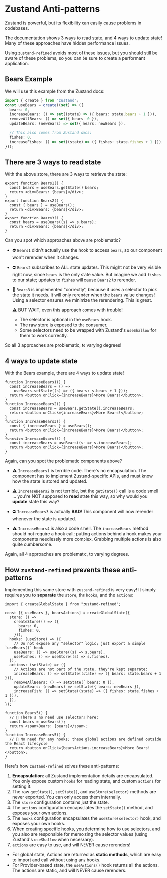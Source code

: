 

<Meta of={Stories} />

# Zustand Anti-patterns

Zustand is powerful, but its flexibility can easily cause problems in codebases.

The documentation shows 3 ways to read state, and 4 ways to update state! Many of these approaches have hidden performance issues.

Using `zustand-refined` avoids most of these issues, but you should still be aware of these problems, so you can be sure to create a performant application.

## Bears Example

We will use this example from the Zustand docs:

```ts
import { create } from "zustand";
const useBears = create((set) => ({
  bears: 0,
  increaseBears: () => set((state) => ({ bears: state.bears + 1 })),
  removeAllBears: () => set({ bears: 0 }),
  updateBears: (newBears) => set({ bears: newBears }),

  // This also comes from Zustand docs:
  fishes: 0,
  increaseFishes: () => set((state) => ({ fishes: state.fishes + 1 })),
}));
```

## There are 3 ways to read state

With the above store, there are 3 ways to retrieve the state:

```tsx
export function Bears1() {
  const bears = useBears.getState().bears;
  return <div>Bears: {bears}</div>;
}
export function Bears2() {
  const { bears } = useBears();
  return <div>Bears: {bears}</div>;
}
export function Bears3() {
  const bears = useBears((s) => s.bears);
  return <div>Bears: {bears}</div>;
}
```

Can you spot which approaches above are problematic?

- ⛔️ `Bears1` didn't actually use the hook to access `bears`, so our component won't rerender when it changes.

  <Canvas of={Stories.Bears1} />

- ⛔️ `Bears2` subscribes to ALL state updates. This might not be very visible right now, since `bears` is the only state value. But imagine we add `fishes` to our state; updates to `fishes` will cause `Bears2` to rerender.

  <Canvas of={Stories.Bears2} />

- 💚 `Bears3` is implemented "correctly", because it uses a selector to pick the state it needs. It will only rerender when the `bears` value changes! Using a selector ensures we minimize the rerendering. This is great.

  <Canvas of={Stories.Bears3} />

  ⚠️ BUT WAIT, even this approach comes with trouble!

  - The selector is optional in the `useBears` hook.
  - The raw store is exposed to the consumer.
  - Some selectors need to be wrapped with Zustand's `useShallow` for them to work correctly.

So all 3 approaches are problematic, to varying degrees!

## 4 ways to update state

With the Bears example, there are 4 ways to update state!

```tsx
function IncreaseBears1() {
  const increaseBears = () =>
    useBears.setState((s) => ({ bears: s.bears + 1 }));
  return <button onClick={increaseBears}>More Bears!</button>;
}
function IncreaseBears2() {
  const increaseBears = useBears.getState().increaseBears;
  return <button onClick={increaseBears}>More Bears!</button>;
}
function IncreaseBears3() {
  const { increaseBears } = useBears();
  return <button onClick={increaseBears}>More Bears!</button>;
}
function IncreaseBears4() {
  const increaseBears = useBears((s) => s.increaseBears);
  return <button onClick={increaseBears}>More Bears!</button>;
}
```

Again, can you spot the problematic components above?

- ⚠️ `IncreaseBears1` is terrible code. There's no encapsulation. The component has to implement Zustand-specific APIs, and must know how the state is stored and updated.

  <Canvas of={Stories.IncreaseBears1} />

- ⚠️ `IncreaseBears2` is not terrible, but the `getState()` call is a code smell ... you're NOT supposed to **read** state this way, so why would you **update** state this way?

  <Canvas of={Stories.IncreaseBears2} />

- ⛔️ `IncreaseBears3` is actually **BAD**! This component will now rerender whenever the state is updated.

  <Canvas of={Stories.IncreaseBears3} />

- ⚠️ `IncreaseBears4` is also a code smell. The `increaseBears` method should not require a hook call; putting actions behind a hook makes your components needlessly more complex. Grabbing multiple actions is also quite cumbersome.
  <Canvas of={Stories.IncreaseBears4} />

Again, all 4 approaches are problematic, to varying degrees.

## How `zustand-refined` prevents these anti-patterns

Implementing this same store with `zustand-refined` is very easy! It simply requires you to **separate** the `store`, the `hooks`, and the `actions`:

```tsx
import { createGlobalState } from "zustand-refined";

const [{ useBears }, bearsActions] = createGlobalState({
  store: () =>
    createStore(() => ({
      bears: 0,
      fishes: 0,
    })),
  hooks: (useStore) => ({
    // Do not expose any "selector" logic; just export a simple `useBears()` hook
    useBears: () => useStore((s) => s.bears),
    useFishes: () => useStore((s) => s.fishes),
  }),
  actions: (setState) => ({
    // Actions are not part of the state, they're kept separate:
    increaseBears: () => setState((state) => ({ bears: state.bears + 1 })),
    removeAllBears: () => setState({ bears: 0 }),
    updateBears: (newBears) => setState({ bears: newBears }),
    increaseFish: () => setState((state) => ({ fishes: state.fishes + 1 })),
  }),
});

function Bears5() {
  // 💚 There's no need use selectors here:
  const bears = useBears();
  return <span>Bears: {bears}</span>;
}
function IncreaseBears5() {
  // 💚 No need for any hooks; these global actions are defined outside the React lifecycle
  return <button onClick={bearsActions.increaseBears}>More Bears!</button>;
}
```

<Canvas of={StoriesImproved.NoAntiPatternsHere} />

Here's how `zustand-refined` solves these anti-patterns:

1. **Encapsulation**: all Zustand implementation details are encapsulated. You only expose custom `hooks` for reading state, and custom `actions` for setting it.
2. The raw `getState()`, `setState()`, and `useStore(selector)` methods are never exported. You can only access them internally.
3. The `store` configuration contains just the state.
4. The `actions` configuration encapsulates the `setState()` method, and exposes your own actions.
5. The `hooks` configuration encapsulates the `useStore(selector)` hook, and exposes your own hooks.
6. When creating specific hooks, you determine how to use selectors, and you also are responsible for memoizing the selector values (using Zustand's `useShallow` when necessary).
7. `actions` are easy to use, and will NEVER cause rerenders!

- For global state, Actions are returned as **static methods**, which are easy to import and call without using any hooks.
- For Provider-based state, the `useActions()` hook returns all the actions. The actions are static, and will NEVER cause rerenders.
